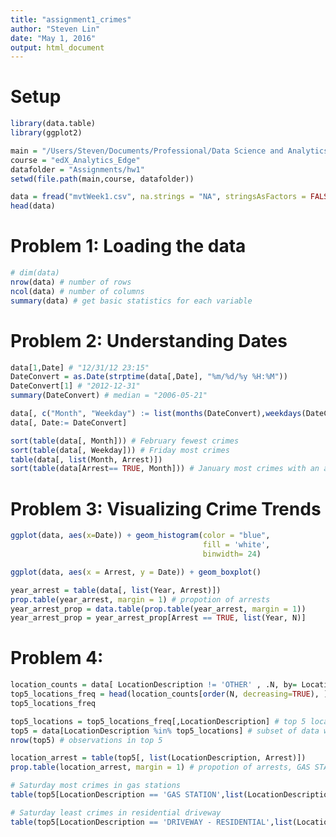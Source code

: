```yaml
---
title: "assignment1_crimes"
author: "Steven Lin"
date: "May 1, 2016"
output: html_document
---
```


# Setup

```r
library(data.table)
library(ggplot2)

main = "/Users/Steven/Documents/Professional/Data Science and Analytics/2_Courses"
course = "edX_Analytics_Edge"
datafolder = "Assignments/hw1"
setwd(file.path(main,course, datafolder))

data = fread("mvtWeek1.csv", na.strings = "NA", stringsAsFactors = FALSE)
head(data)
```

# Problem 1: Loading the data

```r
# dim(data)
nrow(data) # number of rows
ncol(data) # number of columns
summary(data) # get basic statistics for each variable
```

# Problem 2: Understanding Dates

```r
data[1,Date] # "12/31/12 23:15"
DateConvert = as.Date(strptime(data[,Date], "%m/%d/%y %H:%M"))
DateConvert[1] # "2012-12-31"
summary(DateConvert) # median = "2006-05-21"

data[, c("Month", "Weekday") := list(months(DateConvert),weekdays(DateConvert))]
data[, Date:= DateConvert]

sort(table(data[, Month])) # February fewest crimes
sort(table(data[, Weekday])) # Friday most crimes
table(data[, list(Month, Arrest)])
sort(table(data[Arrest== TRUE, Month])) # January most crimes with an arrest

```

# Problem 3: Visualizing Crime Trends

```r

ggplot(data, aes(x=Date)) + geom_histogram(color = "blue",
                                           fill = 'white',
                                           binwidth= 24)

ggplot(data, aes(x = Arrest, y = Date)) + geom_boxplot()

year_arrest = table(data[, list(Year, Arrest)]) 
prop.table(year_arrest, margin = 1) # propotion of arrests
year_arrest_prop = data.table(prop.table(year_arrest, margin = 1))
year_arrest_prop = year_arrest_prop[Arrest == TRUE, list(Year, N)]
```

# Problem 4: 

```r

location_counts = data[ LocationDescription != 'OTHER' , .N, by= LocationDescription]
top5_locations_freq = head(location_counts[order(N, decreasing=TRUE), ],5) # top 5 locations frequency
top5_locations_freq

top5_locations = top5_locations_freq[,LocationDescription] # top 5 location names
top5 = data[LocationDescription %in% top5_locations] # subset of data with top5 locations
nrow(top5) # observations in top 5

location_arrest = table(top5[, list(LocationDescription, Arrest)]) 
prop.table(location_arrest, margin = 1) # propotion of arrests, GAS STATION with higher proportion

# Saturday most crimes in gas stations
table(top5[LocationDescription == 'GAS STATION',list(LocationDescription, Weekday)])

# Saturday least crimes in residential driveway
table(top5[LocationDescription == 'DRIVEWAY - RESIDENTIAL',list(LocationDescription, Weekday)])

```



